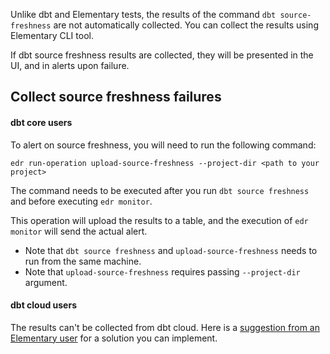 Unlike dbt and Elementary tests, the results of the command `dbt source-freshness` are not automatically collected.
You can collect the results using Elementary CLI tool. 

If dbt source freshness results are collected, they will be presented in the UI, and in alerts upon failure. 


## Collect source freshness failures

#### dbt core users

To alert on source freshness, you will need to run the following command:

```shell
edr run-operation upload-source-freshness --project-dir <path to your project>
```

The command needs to be executed after you run `dbt source freshness` and before executing `edr monitor`.

This operation will upload the results to a table, and the execution of `edr monitor` will send the actual alert.

- Note that `dbt source freshness` and `upload-source-freshness` needs to run from the same machine.
- Note that `upload-source-freshness` requires passing `--project-dir` argument.

#### dbt cloud users

The results can't be collected from dbt cloud.
Here is a [suggestion from an Elementary user](https://elementary-community.slack.com/archives/C02CTC89LAX/p1688113609829869) for a solution you can implement.